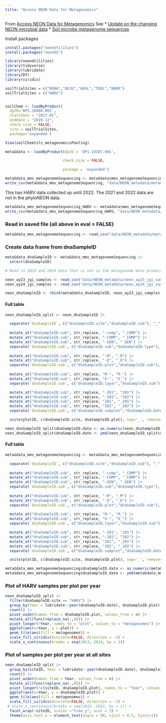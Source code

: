 ```yaml
---
title: "Access NEON Data for Metagenomics"
---
```


From [Access NEON Data for Metagenomics](https://www.neonscience.org/resources/learning-hub/tutorials/neon-data-metagenomics)
See 
* [Update on the changing NEON microbial data](https://www.neonscience.org/impact/observatory-blog/update-changing-neon-microbial-data)
* [Soil microbe metagenome sequences](https://data.neonscience.org/data-products/DP1.10107.001)

Install packages
```r
install.packages("neonUtilities")
install.packages("neonOS")
```

```r
library(neonUtilities)
library(tidyverse)
library(lubridate)
library(DT)
library(viridis)
```

```r
soilTrialSites = c("BONA","DEJU","HEAL","TOOL","BARR")
soilTrialSites = c("HARV")


soilChem <- loadByProduct(
  dpID='DP1.10086.001',
  startdate = "2017-01",
  enddate = "2019-12",
  check.size = FALSE,
  site = soilTrialSites,
  package='expanded')
```

```r
View(soilChem$sls_metagenomicsPooling)
```


```r
metaGdata <- loadByProduct(dpID = 'DP1.10107.001',

                          check.size = FALSE,

                          package = 'expanded') 
```

```r
metaGdata_mms_metagenomeSequencing <- metaGdata$mms_metagenomeSequencing
write_csv(metaGdata_mms_metagenomeSequencing, "data/NEON_metadata/metaGdata_mms_metagenomeSequencing.csv")
```


This has HARV data collected up until 2022. The 2021 and 2022 data are not in the phyloNEON data. 

```r
metaGdata_mms_metagenomeSequencing_HARV <- metaGdata$mms_metagenomeSequencing |> 
write_csv(metaGdata_mms_metagenomeSequencing_HARV, "data/NEON_metadata/metaGdata_mms_metagenomeSequencing_HARV.csv")
```

### Read in saved file (all above in eval = FALSE)

```r
metaGdata_mms_metagenomeSequencing <- read_csv("data/NEON_metadata/metaGdata_mms_metagenomeSequencing.csv")
```

### Create data frame from dnaSampleID

```r
metaGdata_dnaSampleID <- metaGdata_mms_metagenomeSequencing |> 
  select(dnaSampleID)

# Read in 2023 and 2024 data that is not in the metagenome data product yet

neon_ay23_jgi_samples <- read_csv("data/NEON_metadata/neon_ay23_jgi_samples_soil.csv")
neon_ay24_jgi_samples <- read_csv("data/NEON_metadata/neon_ay24_jgi_samples_soil.csv")

neon_dnaSampleID <- rbind(metaGdata_dnaSampleID, neon_ay23_jgi_samples, neon_ay24_jgi_samples)

```

#### Full table
```r
neon_dnaSampleID_split <- neon_dnaSampleID |> 

  separate(`dnaSampleID`, c("dnaSampleID.site","dnaSampleID.sub"), "_", remove=FALSE) |> 
  
  mutate_at("dnaSampleID.sub", str_replace, "-comp", "_COMP") |>
  mutate_at("dnaSampleID.sub", str_replace, "-COMP", "_COMP") |>
  mutate_at("dnaSampleID.sub", str_replace, "-GEN", "_GEN") |>
  separate(`dnaSampleID.sub`, c("dnaSampleID.sub","dnaSampleID.type"), "_") |> 
  
  mutate_at("dnaSampleID.sub", str_replace, "-M", "_M") |>
  mutate_at("dnaSampleID.sub", str_replace, "-O", "_O") |>
  separate(`dnaSampleID.sub`, c("dnaSampleID.plot","dnaSampleID.sub"), "_") |> 
  
  mutate_at("dnaSampleID.sub", str_replace, "M-", "M_") |>
  mutate_at("dnaSampleID.sub", str_replace, "O-", "O_") |>
  separate(`dnaSampleID.sub`, c("dnaSampleID.layer","dnaSampleID.sub"), "_") |> 

  mutate_at("dnaSampleID.sub", str_replace, "-201", "201") |>
  mutate_at("dnaSampleID.sub", str_replace, "-202", "202") |>
  mutate_at("dnaSampleID.sub", str_replace, "201", "_201") |>
  mutate_at("dnaSampleID.sub", str_replace, "202", "_202") |>
  separate(`dnaSampleID.sub`, c("dnaSampleID.subplot","dnaSampleID.date"), "_") |> 

  unite(plotID, c(dnaSampleID.site, dnaSampleID.plot), sep='_', remove=FALSE)

neon_dnaSampleID_split$dnaSampleID.data <- as.numeric(neon_dnaSampleID_split$dnaSampleID.date)
neon_dnaSampleID_split$dnaSampleID.date <- ymd(neon_dnaSampleID_split$dnaSampleID.date)
```
#### Full table
```r
metaGdata_mms_metagenomeSequencing <- metaGdata_mms_metagenomeSequencing |> 

  separate(`dnaSampleID`, c("dnaSampleID.site","dnaSampleID.sub"), "_", remove=FALSE) |> 
  
  mutate_at("dnaSampleID.sub", str_replace, "-comp", "_COMP") |>
  mutate_at("dnaSampleID.sub", str_replace, "-COMP", "_COMP") |>
  mutate_at("dnaSampleID.sub", str_replace, "-GEN", "_GEN") |>
  separate(`dnaSampleID.sub`, c("dnaSampleID.sub","dnaSampleID.type"), "_") |> 
  
  mutate_at("dnaSampleID.sub", str_replace, "-M", "_M") |>
  mutate_at("dnaSampleID.sub", str_replace, "-O", "_O") |>
  separate(`dnaSampleID.sub`, c("dnaSampleID.plot","dnaSampleID.sub"), "_") |> 
  
  mutate_at("dnaSampleID.sub", str_replace, "M-", "M_") |>
  mutate_at("dnaSampleID.sub", str_replace, "O-", "O_") |>
  separate(`dnaSampleID.sub`, c("dnaSampleID.layer","dnaSampleID.sub"), "_") |> 

  mutate_at("dnaSampleID.sub", str_replace, "-201", "201") |>
  mutate_at("dnaSampleID.sub", str_replace, "-202", "202") |>
  mutate_at("dnaSampleID.sub", str_replace, "201", "_201") |>
  mutate_at("dnaSampleID.sub", str_replace, "202", "_202") |>
  separate(`dnaSampleID.sub`, c("dnaSampleID.subplot","dnaSampleID.date"), "_") |> 

  unite(plotID, c(dnaSampleID.site, dnaSampleID.plot), sep='_', remove=FALSE)

metaGdata_mms_metagenomeSequencing$dnaSampleID.data <- as.numeric(metaGdata_mms_metagenomeSequencing$dnaSampleID.date)
metaGdata_mms_metagenomeSequencing$dnaSampleID.date <- ymd(metaGdata_mms_metagenomeSequencing$dnaSampleID.date)
```

### Plot of HARV samples per plot per year

```r
neon_dnaSampleID_split |> 
  filter(dnaSampleID.site == "HARV") |> 
  group_by(Year = lubridate::year(dnaSampleID.date), dnaSampleID.plot) |> 
  count() |> 
  pivot_wider(names_from = dnaSampleID.plot, values_from = n) |> 
  mutate_all(funs(replace_na(.,0))) |> 
  pivot_longer(!Year, names_to = "plot", values_to = "metagenomes") |> 
  ggplot(aes(x=Year, y = plot)) +
  geom_tile(aes(fill = metagenomes)) +
  scale_fill_viridis(discrete=FALSE, direction = -1) +
  scale_x_continuous(breaks = seq(2013, 2024, by = 1)) 
```


### Plot of samples per plot per year at all sites

```r
neon_dnaSampleID_split |> 
  group_by(siteID, Year = lubridate::year(dnaSampleID.date), dnaSampleID.plot) |> 
  count() |> 
  pivot_wider(names_from = Year, values_from = n) |> 
  mutate_all(funs(replace_na(.,0))) |> 
  pivot_longer(!c(siteID, dnaSampleID.plot), names_to = "Year", values_to = "metagenomes") |> 
  ggplot(aes(x=Year, y = dnaSampleID.plot)) +
  geom_tile(aes(fill = metagenomes)) +
  scale_fill_viridis(discrete=FALSE, direction = -1) +
 # scale_x_continuous(breaks = seq(2013, 2023, by = 1)) +
  facet_wrap(~siteID, scales ="free_y", ncol = 3) +
  theme(axis.text.x = element_text(angle = 90, vjust = 0.5, hjust=1)) 
```



